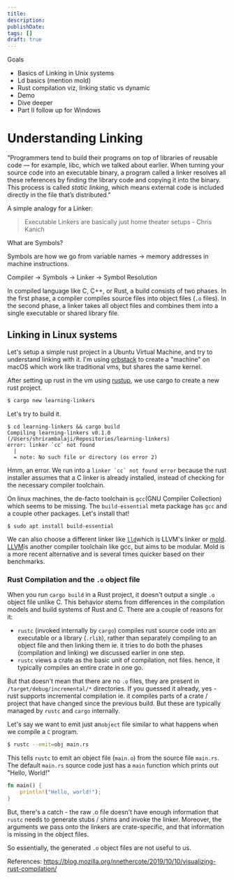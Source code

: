 ```yaml
---
title: 
description:
publishDate: 
tags: []
draft: true
---
```

Goals
- Basics of Linking in Unix systems
- Ld basics (mention mold)
- Rust compilation viz, linking static vs dynamic
- Demo
- Dive deeper
- Part II follow up for Windows

# Understanding Linking

"Programmers tend to build their programs on top of libraries of reusable code — for example, libc, which we talked about earlier. When turning your source code into an executable binary, a program called a linker resolves all these references by finding the library code and copying it into the binary. This process is called _static linking_, which means external code is included directly in the file that’s distributed."

A simple analogy for a Linker:
> Executable Linkers are basically just home theater setups - Chris Kanich

What are Symbols?

Symbols are how we go from variable names -> memory addresses in machine instructions. 

Compiler -> Symbols -> Linker -> Symbol Resolution 

In compiled language like C, C++, or Rust, a build consists of two phases. In the first phase, a compiler compiles source files into object files (`.o` files). In the second phase, a linker takes all object files and combines them into a single executable or shared library file.

## Linking in Linux systems

Let's setup a simple rust project in a Ubuntu Virtual Machine, and try to understand linking with it. I'm using [orbstack](https://docs.orbstack.dev/architecture#:~:text=OrbStack%20uses%20a%20lightweight%20Linux,integration%20with%20macOS%2C%20and%20more.) to create a "machine" on macOS which work like traditional vms, but shares the same kernel. 

After setting up rust in the vm using [rustup](https://rustup.rs), we use cargo to create a new rust project.

```bash
$ cargo new learning-linkers
```

Let's try to build it.

```shell
$ cd learning-linkers && cargo build
Compiling learning-linkers v0.1.0 (/Users/shrirambalaji/Repositories/learning-linkers)
error: linker `cc` not found
  |
  = note: No such file or directory (os error 2)
```

Hmm, an error. We run into a ```linker `cc` not found error``` because the rust installer assumes that a C linker is already installed, instead of checking for the necessary compiler toolchain. 

On linux machines, the de-facto toolchain is `gcc`(GNU Compiler Collection) which seems to be missing. The `build-essential` meta package has `gcc` and a couple other packages. Let's install that!

```shell
$ sudo apt install build-essential
```

We can also choose a different linker like [`lld`](https://lld.llvm.org)which is LLVM's linker or [mold](https://github.com/rui314/mold). [LLVM](https://llvm.org)is another compiler toolchain like gcc, but aims to be modular. Mold is a more recent alternative and is several times quicker based on their benchmarks.

### Rust Compilation and the  `.o` object file

When you run `cargo build` in a Rust project, it doesn't output a single `.o` object file unlike C. This behavior stems from differences in the compilation models and build systems of Rust and C. There are a couple of reasons for it:

-  `rustc` (invoked internally by `cargo`) compiles rust source code into an executable or a library (`.rlib`), rather than separately compiling to an object file and then linking them ie. it tries to do both the phases (compilation and linking) we discussed earlier in one step.
- `rustc` views a crate as the basic unit of compilation, not  files. hence, it typically compiles an entire crate in one go.

But that doesn't mean that there are no `.o` files, they are present in `/target/debug/incremental/*` directories. If you guessed it already, yes - rust supports incremental compilation ie. it compiles parts of a crate / project that have changed since the previous build. But these are typically managed by `rustc` and `cargo` internally.

Let's say we want to emit just an`object` file similar to what happens when we compile a `C` program.

```bash
$ rustc --emit=obj main.rs
```

This tells `rustc` to emit an object file (`main.o`) from the source file `main.rs`. The default `main.rs` source code just has a `main` function which prints out "Hello, World!"

```rust
fn main() {
    println!("Hello, world!");
}
```

But, there's a catch - the raw .o file doesn't have enough information that `rustc` needs to generate stubs / shims and invoke the linker. Moreover, the arguments we pass onto the linkers are crate-specific, and that information is missing in the object files. 

So essentially, the generated `.o` object files are not  useful to us.


References:
https://blog.mozilla.org/nnethercote/2019/10/10/visualizing-rust-compilation/
